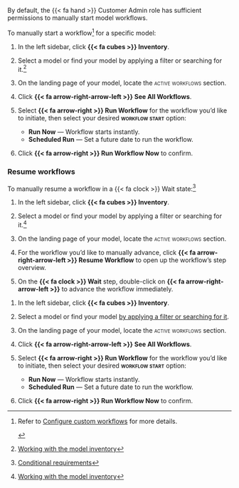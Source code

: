 :::: {.content-visible unless-format="revealjs"}
::: {.callout}
By default, the [{{< fa hand >}} Customer Admin]{.bubble} role has sufficient permissions to manually start model workflows.
:::

To manually start a workflow[^initiate-workflows] for a specific model:

1. In the left sidebar, click **{{< fa cubes >}} Inventory**.

1. Select a model or find your model by applying a filter or searching for it.^[[Working with the model inventory](/guide/model-inventory/working-with-model-inventory.qmd#search-filter-and-sort-models)]

1. On the landing page of your model, locate the [active workflows]{.smallcaps} section.

1. Click **{{< fa arrow-right-arrow-left >}} See All Workflows**.

1. Select **{{< fa arrow-right >}} Run Workflow** for the workflow you'd like to initiate, then select your desired **[workflow start]{.smallcaps}** option:

    - **Run Now** — Workflow starts instantly.
    - **Scheduled Run** — Set a future date to run the workflow.

1. Click **{{< fa arrow-right >}} Run Workflow Now** to confirm.

### Resume workflows

To manually resume a workflow in a {{< fa clock >}} Wait state:^[[Conditional requirements](/guide/workflows/setting-up-workflows.qmd#conditional-requirements)]

1. In the left sidebar, click **{{< fa cubes >}} Inventory**.

1. Select a model or find your model by applying a filter or searching for it.^[[Working with the model inventory](/guide/model-inventory/working-with-model-inventory.qmd#search-filter-and-sort-models)]

1. On the landing page of your model, locate the [active workflows]{.smallcaps} section.

1. For the workflow you'd like to manually advance, click **{{< fa arrow-right-arrow-left >}} Resume Workflow** to open up the workflow's step overview.

1. On the **{{< fa clock >}} Wait** step, double-click on **{{< fa arrow-right-arrow-left >}}** to advance the workflow immediately.


<!-- ADDITIONAL FOOTNOTES -->

[^initiate-workflows]:

    ::: {.callout title="Workflows can be set to run automatically on specific triggers."}
    Refer to [Configure custom workflows](/guide/workflows/configure-workflows.qmd) for more details.
    :::

::::



:::: {.content-hidden unless-format="revealjs"}
1. In the left sidebar, click **{{< fa cubes >}} Inventory**.

1. Select a model or find your model [by applying a filter or searching for it](/guide/model-inventory/working-with-model-inventory.qmd#search-filter-and-sort-models){target="_blank"}.

1. On the landing page of your model, locate the [active workflows]{.smallcaps} section.

1. Click **{{< fa arrow-right-arrow-left >}} See All Workflows**.

1. Select **{{< fa arrow-right >}} Run Workflow** for the workflow you'd like to initiate, then select your desired **[workflow start]{.smallcaps}** option:

    - **Run Now** — Workflow starts instantly.
    - **Scheduled Run** — Set a future date to run the workflow.

1. Click **{{< fa arrow-right >}} Run Workflow Now** to confirm.

::::